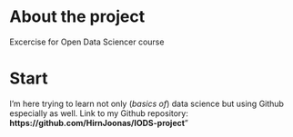 
# About the project
 
Excercise for Open Data Sciencer course 

# Start

I'm here trying to learn not only (_basics of_) data science but using Github especially as well. Link to my Github repository: **https://github.com/HirnJoonas/IODS-project**" 

